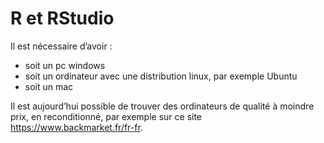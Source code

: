 # R et RStudio {.unnumbered}

Il est nécessaire d'avoir :

- soit un pc windows
- soit un ordinateur avec une distribution linux, par exemple Ubuntu
- soit un mac

Il est aujourd'hui possible de trouver des ordinateurs de qualité à moindre prix, en reconditionné, par exemple sur ce site [https://www.backmarket.fr/fr-fr](https://www.backmarket.fr/fr-fr).